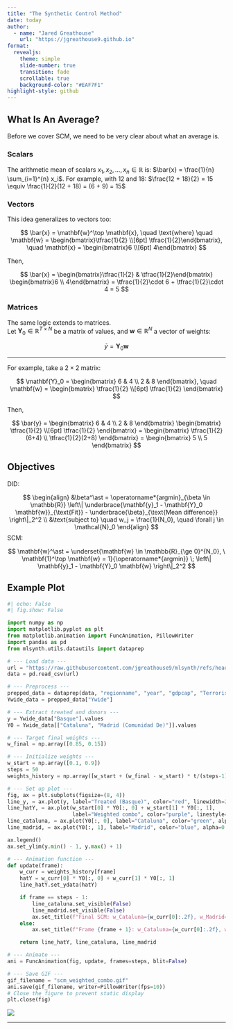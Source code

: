 ```yaml
---
title: "The Synthetic Control Method"
date: today
author:
  - name: "Jared Greathouse"
    url: "https://jgreathouse9.github.io"
format:
  revealjs:
    theme: simple
    slide-number: true
    transition: fade
    scrollable: true
    background-color: "#EAF7F1"
highlight-style: github
---
```


## What Is An Average?

Before we cover SCM, we need to be very clear about what an average is.

::: {.panel-tabset}

### Scalars

The arithmetic mean of scalars $x_1, x_2, \dots, x_n \in \mathbb{R}$ is: $\bar{x} = \frac{1}{n} \sum_{i=1}^{n} x_i$. For example, with 12 and 18: $\frac{12 + 18}{2} = 15 \equiv \frac{1}{2}(12 + 18) = (6 + 9) = 15$

### Vectors

This idea generalizes to vectors too:

$$
\bar{x} = \mathbf{w}^\top \mathbf{x}, 
\quad \text{where} \quad 
\mathbf{w} = \begin{bmatrix}\tfrac{1}{2} \\[6pt] \tfrac{1}{2}\end{bmatrix}, 
\quad \mathbf{x} = \begin{bmatrix}6 \\[6pt] 4\end{bmatrix}
$$

Then,

$$
\bar{x} = 
\begin{bmatrix}\tfrac{1}{2} & \tfrac{1}{2}\end{bmatrix}
\begin{bmatrix}6 \\ 4\end{bmatrix}
= \tfrac{1}{2}\cdot 6 + \tfrac{1}{2}\cdot 4 = 5
$$

### Matrices

The same logic extends to matrices.  
Let $\mathbf{Y}_0 \in \mathbb{R}^{T \times N}$ be a matrix of values, and $\mathbf{w} \in \mathbb{R}^N$ a vector of weights:

$$
\bar{y} = \mathbf{Y}_0 \mathbf{w}
$$

---

For example, take a $2 \times 2$ matrix:

$$
\mathbf{Y}_0 = 
\begin{bmatrix}
6 & 4 \\
2 & 8
\end{bmatrix}, 
\quad
\mathbf{w} = 
\begin{bmatrix}
\tfrac{1}{2} \\[6pt] 
\tfrac{1}{2}
\end{bmatrix}
$$

Then,

$$
\bar{y} = 
\begin{bmatrix}
6 & 4 \\
2 & 8
\end{bmatrix}
\begin{bmatrix}
\tfrac{1}{2} \\[6pt] 
\tfrac{1}{2}
\end{bmatrix}
=
\begin{bmatrix}
\tfrac{1}{2}(6+4) \\
\tfrac{1}{2}(2+8)
\end{bmatrix}
=
\begin{bmatrix}
5 \\
5
\end{bmatrix}
$$


:::


## Objectives

DID:

$$
\begin{align}
&\beta^\ast = 
\operatorname*{argmin}_{\beta \in \mathbb{R}}
\left\|
\underbrace{\mathbf{y}_1 - \mathbf{Y}_0 \mathbf{w}}_{\text{Fit}}
-
\underbrace{\beta}_{\text{Mean difference}}
\right\|_2^2 \\
&\text{subject to} \quad w_j = \frac{1}{N_0}, \quad \forall j \in \mathcal{N}_0
\end{align}
$$
SCM:

$$
\mathbf{w}^\ast = \underset{\mathbf{w} \in \mathbb{R}_{\ge 0}^{N_0}, \ \mathbf{1}^\top \mathbf{w} = 1}{\operatorname*{argmin}} \; \left\| \mathbf{y}_1 - \mathbf{Y}_0 \mathbf{w} \right\|_2^2
$$


## Example Plot


```python

#| echo: False
#| fig.show: False

import numpy as np
import matplotlib.pyplot as plt
from matplotlib.animation import FuncAnimation, PillowWriter
import pandas as pd
from mlsynth.utils.datautils import dataprep

# --- Load data ---
url = "https://raw.githubusercontent.com/jgreathouse9/mlsynth/refs/heads/main/basedata/basque_data.csv"
data = pd.read_csv(url)

# --- Preprocess ---
prepped_data = dataprep(data, "regionname", "year", "gdpcap", "Terrorism")
Ywide_data = prepped_data["Ywide"]

# --- Extract treated and donors ---
y = Ywide_data["Basque"].values
Y0 = Ywide_data[["Cataluna", "Madrid (Comunidad De)"]].values

# --- Target final weights ---
w_final = np.array([0.85, 0.15])

# --- Initialize weights ---
w_start = np.array([0.1, 0.9])
steps = 50
weights_history = np.array([w_start + (w_final - w_start) * t/(steps-1) for t in range(steps)])

# --- Set up plot ---
fig, ax = plt.subplots(figsize=(8, 4))
line_y, = ax.plot(y, label="Treated (Basque)", color="red", linewidth=2)
line_hatY, = ax.plot(w_start[0] * Y0[:, 0] + w_start[1] * Y0[:, 1],
                     label="Weighted combo", color="purple", linestyle="--")
line_cataluna, = ax.plot(Y0[:, 0], label="Cataluna", color="green", alpha=0.5)
line_madrid, = ax.plot(Y0[:, 1], label="Madrid", color="blue", alpha=0.5)

ax.legend()
ax.set_ylim(y.min() - 1, y.max() + 1)

# --- Animation function ---
def update(frame):
    w_curr = weights_history[frame]
    hatY = w_curr[0] * Y0[:, 0] + w_curr[1] * Y0[:, 1]
    line_hatY.set_ydata(hatY)

    if frame == steps - 1:
        line_cataluna.set_visible(False)
        line_madrid.set_visible(False)
        ax.set_title(f"Final SCM: w_Cataluna={w_curr[0]:.2f}, w_Madrid={w_curr[1]:.2f}")
    else:
        ax.set_title(f"Frame {frame + 1}: w_Cataluna={w_curr[0]:.2f}, w_Madrid={w_curr[1]:.2f}")

    return line_hatY, line_cataluna, line_madrid

# --- Animate ---
ani = FuncAnimation(fig, update, frames=steps, blit=False)

# --- Save GIF ---
gif_filename = "scm_weighted_combo.gif"
ani.save(gif_filename, writer=PillowWriter(fps=10))
# Close the figure to prevent static display
plt.close(fig)
```

![](scm_weighted_combo.gif)



---
